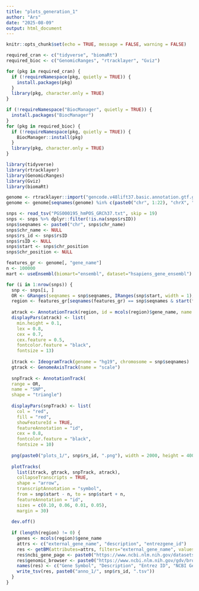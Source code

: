 ```yaml
---
title: "plots_generation_1"
author: "Ars"
date: "2025-08-09"
output: html_document
---
```


```r
knitr::opts_chunk$set(echo = TRUE, message = FALSE, warning = FALSE)
```

```r
required_cran <- c("tidyverse", "biomaRt")
required_bioc <- c("GenomicRanges", "rtracklayer", "Gviz")

for (pkg in required_cran) {
  if (!requireNamespace(pkg, quietly = TRUE)) {
    install.packages(pkg)
  }
  library(pkg, character.only = TRUE)
}

if (!requireNamespace("BiocManager", quietly = TRUE)) {
  install.packages("BiocManager")
}
for (pkg in required_bioc) {
  if (!requireNamespace(pkg, quietly = TRUE)) {
    BiocManager::install(pkg)
  }
  library(pkg, character.only = TRUE)
}
```

```r
library(tidyverse)
library(rtracklayer)
library(GenomicRanges)
library(Gviz)
library(biomaRt)
```

```r
genome <- rtracklayer::import("gencode.v48lift37.basic.annotation.gtf.gz")
genome <- genome[seqnames(genome) %in% c(paste0("chr", 1:22), "chrX", "chrY") & mcols(genome)$source %in% c("HAVANA") & mcols(genome)$type == "gene" & mcols(genome)$gene_type == "protein_coding"]
```

```r
snps <- read_tsv("PGS000195_hmPOS_GRCh37.txt", skip = 19)
snps <- snps %>% dplyr::filter(!is.na(snps$rsID))
snps$seqnames <- paste0("chr", snps$chr_name)
snps$chr_name <- NULL
snps$rs_id <- snps$rsID
snps$rsID <- NULL
snps$start <- snps$chr_position
snps$chr_position <- NULL
```

```r
features_gr <- genome[, "gene_name"]
n <- 100000
mart <- useEnsembl(biomart="ensembl", dataset="hsapiens_gene_ensembl")

for (i in 1:nrow(snps)) {
  snp <- snps[i, ]
  OR <- GRanges(seqnames = snp$seqnames, IRanges(snp$start, width = 1), id = snp$rs_id)
  region <- features_gr[seqnames(features_gr) == snp$seqnames & start(features_gr) >= snp$start - n & end(features_gr) <= snp$start + n]
  
  atrack <- AnnotationTrack(region, id = mcols(region)$gene_name, name = "Genes")
  displayPars(atrack) <- list(
    min.height = 0.1,         
    lex = 0.8,              
    cex = 0.7,              
    cex.feature = 0.5,      
    fontcolor.feature = "black",
    fontsize = 13)
    
  itrack <- IdeogramTrack(genome = "hg19", chromosome = snp$seqnames)
  gtrack <- GenomeAxisTrack(name = "scale")
  
  snpTrack <- AnnotationTrack(
  range = OR,
  name = "SNP",
  shape = "triangle")
  
  displayPars(snpTrack) <- list(
    col = "red", 
    fill = "red",
    showFeatureId = TRUE,
    featureAnnotation = "id",
    cex = 0.8,
    fontcolor.feature = "black",
    fontsize = 10)
  
  png(paste0("plots_1/", snp$rs_id, ".png"), width = 2000, height = 400, res = 150) 
  
  plotTracks(
    list(itrack, gtrack, snpTrack, atrack),
    collapseTranscripts = TRUE, 
    shape = "arrow", 
    transcriptAnnotation = "symbol",
    from = snp$start - n, to = snp$start + n,
    featureAnnotation = "id",
    sizes = c(0.10, 0.06, 0.01, 0.05), 
    margin = 30)
  
  dev.off()
  
  if (length(region) != 0) {
    genes <- mcols(region)$gene_name
    attrs <- c("external_gene_name", "description", "entrezgene_id")
    res <- getBM(attributes=attrs, filters="external_gene_name", values=genes, mart=mart)
    res$ncbi_gene_page <- paste0("https://www.ncbi.nlm.nih.gov/datasets/gene/", res$entrezgene_id, "/")
    res$genomic_browser <- paste0("https://www.ncbi.nlm.nih.gov/gdv/browser/gene/?id=", res$entrezgene_id)
    names(res) <- c("Gene Symbol", "Description", "Entrez ID", "NCBI Gene Page", "Genomic Browser")
    write_tsv(res, paste0("anno_1/", snp$rs_id, ".tsv"))
  }
}
```